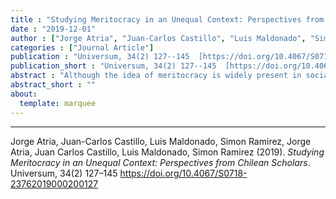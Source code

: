```yaml
---
title : "Studying Meritocracy in an Unequal Context: Perspectives from Chilean Scholars"
date : "2019-12-01"
author : ["Jorge Atria", "Juan-Carlos Castillo", "Luis Maldonado", "Simon Ramirez", "Jorge Atria", "Juan Carlos Castillo", "Luis Maldonado", "Simon Ramirez"]
categories : ["Journal Article"]
publication : "Universum, 34(2) 127--145  [https://doi.org/10.4067/S0718-23762019000200127](https://doi.org/10.4067/S0718-23762019000200127)"
publication_short : "Universum, 34(2) 127--145  [https://doi.org/10.4067/S0718-23762019000200127](https://doi.org/10.4067/S0718-23762019000200127)"
abstract : "Although the idea of meritocracy is widely present in social research, few studies analyze and discuss this concept. This research note shows the results from a first stage of a wider research project on meritocracy and distributive preferences in Chile, which is based on 9 interviews with social science scholars whose research is related to these issues. Findings show that researchers refer to merit and meritocracy not only departing from different definitions but also giving them contentious social relevance. Furthermore, effort takes precedence over talent, a more developed dimension in international research. The results are discussed taking the Chilean socio-cultural context into account, characterized by rapid neoliberal modernization as well as high economic inequality."
abstract_short : ""
about:
  template: marquee
---
```

---


::: {.callout-note title="How to cite this work"}

Jorge Atria, Juan-Carlos Castillo, Luis Maldonado, Simon Ramirez, Jorge Atria, Juan Carlos Castillo, Luis Maldonado, Simon Ramirez (2019). *Studying Meritocracy in an Unequal Context: Perspectives from Chilean Scholars*. Universum, 34(2) 127--145  [https://doi.org/10.4067/S0718-23762019000200127](https://doi.org/10.4067/S0718-23762019000200127)

:::

